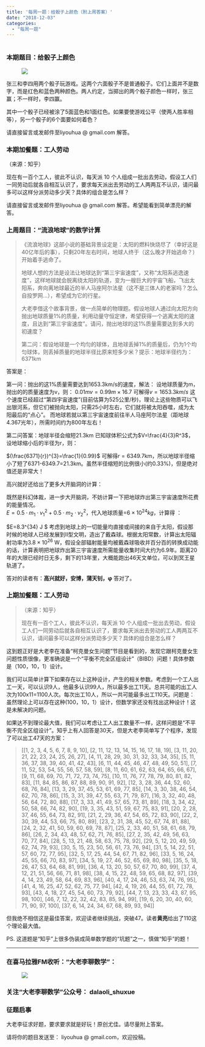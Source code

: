 ```yaml
---
title: '每周一题：给骰子上颜色（附上周答案）'
date: "2018-12-03"
categories:
  - "每周一题"
---
```


<h1>
</h1>

<h3>本期题目：给骰子上颜色</h3>

<figure class="wp-block-image">![](https://images-na.ssl-images-amazon.com/images/I/61LS8vQtj4L._SL1000_.jpg)</figure>

张三和李四用两个骰子玩游戏。这两个六面骰子不是普通骰子。它们上面并不是数字，而是红色和蓝色两种颜色。两人约定，当掷出的两个骰子颜色一样时，张三赢；不一样时，李四赢。

其中一个骰子已经被涂了5面蓝色和1面红色。如果要使游戏公平（使两人胜率相等），另一个骰子的6个面要如何着色？

请直接留言或发邮件至liyouhua @ gmail.com 解答。

<h3>本期加餐题：工人劳动</h3>

（来源：知乎）

现在有一百个工人，彼此不认识，每天派 10 个人组成一批出去劳动，假设工人们一同劳动后就各自相互认识了，要求每天派出去劳动的工人两两互不认识，请问最多可以这样分派劳动多少天？具体的组合是怎么样？

请直接留言或发邮件至liyouhua @ gmail.com 解答。希望能看到简单漂亮的解答。

<h3>上周题目：“流浪地球”的数学计算</h3>

<blockquote class="wp-block-quote">
《流浪地球》这部小说的基础背景设定是：太阳的燃料快烧尽了（幸好这是40亿年后的事），只剩20年左右时间，地球人终于（这么晚才开始逃命？）开始着手逃命了。

  地球人想的方法是设法让地球达到“第三宇宙速度”，又称“太阳系逃逸速度”，这样地球就会脱离绕太阳的轨道，变为一艘巨大的宇宙飞船，飞出太阳系，奔向离地球最近的半人马座阿尔法星（这不是三体人的老家吗？怎么自投罗网…），希望成为它的行星。

  大老李借这个故事背景，做一点简单的物理题。假设地球人通过向太阳方向抛出地球质量1%的质量，利用动量守恒定律，希望获得一个逃离太阳的速度，且达到“第三宇宙速度”。请问，抛出地球的这1%质量需要达到多大的初速度？

  第二问：假设地球是一个均匀的球体，且地球丢掉1%的质量后，仍为1个均匀球体，则丢掉质量的地球半径比原来短多少米？提示：地球半径约为：6371km
</blockquote>

答案是：

第一问：抛出的这1%质量需要达到1653.3km/s的速度，解法：
设地球质量为m，抛出的的质量速度为v，则：
$0.01mv=0.99m\times 16.7$
可解得$v=1653.3km/s$
这个速度已经超过“第四宇宙速度"(目前估算为525公里/秒)，理论上这些物质可以飞出银河系，但它们被抛向太阳，只需25小时左右，它们就将被太阳吞噬，成为太阳最后的“点心”。
而地球若就以第三宇宙速度前往半人马座阿尔法星（距地球4.367光年），所需时间约为800年左右！

第二问答案：地球半径会缩短21.3km
已知球体积公式为$V=\frac{4}{3}R^3$，设地球缩小后的半径为r，则：

$(\frac{6371}{r})^{3}=\frac{1}{0.99}$
可解得$r=6349.7$km，所以地球半径缩小了短了6371-6349.7=21.3km。虽然半径缩短的比例很小(约0.33%)，但是绝对值还是非常大！ 

高兴就好还给出了更多大开脑洞的计算：

既然是科幻体裁，进一步大开脑洞，不妨计算一下把地球炸出第三宇宙速度所花费的能量情况。  
$E=0.5\cdot m_1\cdot v_1^2+0.5\cdot m_2\cdot v_2^2$，代入地球质量=$6\times 10^{24} kg$，计算得 ：

$E=8.3\times 10^{34} J $
考虑到地球上的一切能量均直接或间接的来自于太阳，假设那时候的地球人已经发展到II型文明，造出了戴森球。根据太阳常数，计算出太阳辐射功率为$3.8\times 10^{26}$ W，假设全部辐射能量均被戴森球吸收并百分百的转换成动能的话，计算表明把地球炸出第三宇宙速度所需能量收集时间大约为6.9年。距离20年的大限已经时日无多，剩下的13年里，大概能跑出46天文单位，可以到冥王星轨道了。

答对的读者有：**高兴就好，安博，蒲天钊，φ** 答对了。

<h3>上期加餐题：工人劳动</h3>

<blockquote class="wp-block-quote">
（来源：知乎）

  现在有一百个工人，彼此不认识，每天派 10 个人组成一批出去劳动，假设工人们一同劳动后就各自相互认识了，要求每天派出去劳动的工人两两互不认识，请问最多可以这样分派劳动多少天？具体的组合是怎么样？
</blockquote>

这到题正好是大老李在准备“柯克曼女生问题”节目是看到的，发现它跟柯克曼女生问题性质很像，更准确说是一个“平衡不完全区组设计”（BIBD）问题！具体参数是（100，10，1）设计。

我们可以简单计算下如果存在以上这种设计，产生的相关参数。考虑到一个工人出工一天，可以认识9人，他最多认识99人，所以最多出工11天。总共可能的出工人次为100x11=1100人次。每次出工10人，所以一共可能最多出工110天。问题是：虽然理论上可以存在这种(100，10，1）设计，但数学家还没有找出这种设计！这是未解决的问题。

如果达不到理论最大值，我们可以考虑让工人出工数量不一样，这样问题是“不平衡不完全区组设计”。知乎上有人回答是30天，但是大老李简单写了个程序，发现了可以出工47天的方案：

<blockquote class="wp-block-quote">
[[1, 2, 3, 4, 5, 6, 7, 8, 9, 10], [2, 11, 12, 13, 14, 15, 16, 17, 18, 19], [3, 11, 20, 21, 22, 23, 24, 25, 26, 27], [4, 11, 28, 29, 30, 31, 32, 33, 34, 35], [5, 11, 36, 37, 38, 39, 40, 41, 42, 43], [6, 11, 44, 45, 46, 47, 48, 49, 50, 51], [7, 11, 52, 53, 54, 55, 56, 57, 58, 59], [8, 11, 60, 61, 62, 63, 64, 65, 66, 67], [9, 11, 68, 69, 70, 71, 72, 73, 74, 75], [10, 11, 76, 77, 78, 79, 80, 81, 82, 83], [11, 84, 85, 86, 87, 88, 89, 90, 91, 92], [12, 3, 28, 36, 44, 52, 60, 68, 76, 84], [13, 3, 29, 37, 45, 53, 61, 69, 77, 85], [14, 3, 30, 38, 46, 54, 62, 70, 78, 86], [15, 3, 31, 39, 47, 55, 63, 71, 79, 87], [16, 3, 32, 40, 48, 56, 64, 72, 80, 88], [17, 3, 33, 41, 49, 57, 65, 73, 81, 89], [18, 3, 34, 42, 50, 58, 66, 74, 82, 90], [19, 3, 35, 43, 51, 59, 67, 75, 83, 91], [20, 2, 28, 37, 46, 55, 64, 73, 82, 91], [21, 2, 29, 36, 47, 54, 65, 72, 83, 90], [22, 2, 30, 39, 44, 53, 66, 75, 80, 89], [23, 2, 31, 38, 45, 52, 67, 74, 81, 88], [24, 2, 32, 41, 50, 59, 60, 69, 78, 87], [25, 2, 33, 40, 51, 58, 61, 68, 79, 86], [26, 2, 34, 43, 48, 57, 62, 71, 76, 85], [27, 2, 35, 42, 49, 56, 63, 70, 77, 84], [28, 5, 13, 21, 48, 58, 63, 75, 78, 92], [29, 5, 12, 20, 49, 59, 62, 74, 79, 93], [30, 5, 15, 23, 50, 56, 61, 73, 76, 94], [31, 5, 14, 22, 51, 57, 60, 72, 77, 95], [32, 5, 17, 25, 44, 54, 67, 71, 82, 96], [33, 5, 16, 24, 45, 55, 66, 70, 83, 97], [34, 5, 19, 27, 46, 52, 65, 69, 80, 98], [35, 5, 18, 26, 47, 53, 64, 68, 81, 99], [36, 4, 13, 20, 50, 57, 67, 70, 80, 99], [37, 4, 12, 21, 51, 56, 66, 71, 81, 98], [38, 4, 15, 22, 48, 59, 65, 68, 82, 97], [39, 4, 14, 23, 49, 58, 64, 69, 83, 96], [40, 4, 17, 24, 46, 53, 63, 74, 76, 95], [41, 4, 16, 25, 47, 52, 62, 75, 77, 94], [42, 4, 19, 26, 44, 55, 61, 72, 78, 93], [43, 4, 18, 27, 45, 54, 60, 73, 79, 92], [44, 7, 13, 23, 33, 43, 87, 95, 98, 100], [46, 7, 12, 22, 32, 42, 83, 85, 94, 99], [19, 6, 20, 30, 40, 60, 71, 90, 97, 100], [37, 6, 14, 24, 34, 67, 68, 89, 93, 94]]
</blockquote>

但我绝不相信这是最佳答案，欢迎读者继续挑战，突破47。读者**黄亮**给出了110这个理论最大值。

PS. 这道题是“知乎”上很多伪装成简单数学题的“坑题”之一，慎做“知乎”的题！

<hr class="wp-block-separator" />

<h3>在喜马拉雅FM收听："大老李聊数学”：</h3>

<figure class="wp-block-image">![](https://upload-images.jianshu.io/upload_images/348687-157cd7585d8e4ebc?imageMogr2/auto-orient/strip%7CimageView2/2/w/432)</figure>

<h3>关注“大老李聊数学”公众号： dalaoli_shuxue</h3>

<h3>征题启事</h3>

大老李征求好题，要求要求就是好玩！原创尤佳。请尽量附上答案。

请将你的题目发送至： liyouhua @ gmail.com，欢迎投稿。